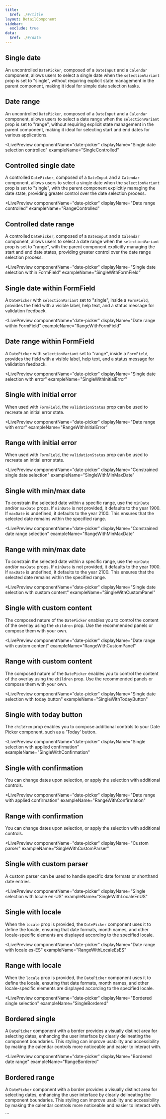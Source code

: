 ```yaml
---
title:
  $ref: ./#/title
layout: DetailComponent
sidebar:
  exclude: true
data:
  $ref: ./#/data
---
```


<LivePreviewControls>

<LivePreview componentName="date-picker" exampleName="Single">

## Single date

An uncontrolled `DatePicker`, composed of a `DateInput` and a `Calendar` component, allows users to select a single date when the `selectionVariant` prop is set to "single", without requiring explicit state management in the parent component, making it ideal for simple date selection tasks.

</LivePreview>

<LivePreview componentName="date-picker" exampleName="Range">

## Date range

An uncontrolled `DatePicker`, composed of a `DateInput` and a `Calendar` component, allows users to select a date range when the `selectionVariant` prop is set to "range", without requiring explicit state management in the parent component, making it ideal for selecting start and end dates for various applications.

</LivePreview>

<LivePreview
  componentName="date-picker"
  displayName="Single date selection controlled"
  exampleName="SingleControlled"
>

## Controlled single date

A controlled `DatePicker`, composed of a `DateInput` and a `Calendar` component, allows users to select a single date when the `selectionVariant` prop is set to "single", with the parent component explicitly managing the date state, providing greater control over the date selection process.

</LivePreview>

<LivePreview
  componentName="date-picker"
  displayName="Date range controlled"
  exampleName="RangeControlled"
>

## Controlled date range

A controlled `DatePicker`, composed of a `DateInput` and a `Calendar` component, allows users to select a date range when the `selectionVariant` prop is set to "range", with the parent component explicitly managing the start and end date states, providing greater control over the date range selection process.

</LivePreview>

<LivePreview
  componentName="date-picker"
  displayName="Single date selection within FormField"
  exampleName="SingleWithFormField"
>

## Single date within FormField

A `DatePicker` with `selectionVariant` set to "single", inside a `FormField`, provides the field with a visible label, help text, and a status message for validation feedback.

</LivePreview>

<LivePreview
  componentName="date-picker"
  displayName="Date range within FormField"
  exampleName="RangeWithFormField"
>

## Date range within FormField

A `DatePicker` with `selectionVariant` set to "range", inside a `FormField`, provides the field with a visible label, help text, and a status message for validation feedback.

</LivePreview>

<LivePreview
  componentName="date-picker"
  displayName="Single date selection with error"
  exampleName="SingleWithInitialError"
>

## Single with initial error

When used with `FormField`, the `validationStatus` prop can be used to recreate an initial error state.

</LivePreview>

<LivePreview
  componentName="date-picker"
  displayName="Date range with error"
  exampleName="RangeWithInitialError"
>

## Range with initial error

When used with `FormField`, the `validationStatus` prop can be used to recreate an initial error state.

</LivePreview>

<LivePreview
  componentName="date-picker"
  displayName="Constrained single date selection"
  exampleName="SingleWithMinMaxDate"
>

## Single with min/max date

To constrain the selected date within a specific range, use the `minDate` and/or `maxDate` props. If `minDate` is not provided, it defaults to the year 1900. If `maxDate` is undefined, it defaults to the year 2100. This ensures that the selected date remains within the specified range.

</LivePreview>

<LivePreview
  componentName="date-picker"
  displayName="Constrained date range selection"
  exampleName="RangeWithMinMaxDate"
>

## Range with min/max date

To constrain the selected date within a specific range, use the `minDate` and/or `maxDate` props. If `minDate` is not provided, it defaults to the year 1900. If `maxDate` is undefined, it defaults to the year 2100. This ensures that the selected date remains within the specified range.

</LivePreview>

<LivePreview
  componentName="date-picker"
  displayName="Single date selection with custom content"
  exampleName="SingleWithCustomPanel"
>

## Single with custom content

The composed nature of the `DatePicker` enables you to control the content of the overlay using the `children` prop. Use the recommended panels or compose them with your own.

</LivePreview>

<LivePreview
  componentName="date-picker"
  displayName="Date range with custom content"
  exampleName="RangeWithCustomPanel"
>

## Range with custom content

The composed nature of the `DatePicker` enables you to control the content of the overlay using the `children` prop. Use the recommended panels or compose them with your own.

</LivePreview>

<LivePreview
  componentName="date-picker"
  displayName="Single date selection with today button"
  exampleName="SingleWithTodayButton"
>

## Single with today button

The `children` prop enables you to compose additional controls to your Date Picker component, such as a 'Today' button.

</LivePreview>

<LivePreview
  componentName="date-picker"
  displayName="Single selection with applied confirmation"
  exampleName="SingleWithConfirmation"
>

## Single with confirmation

You can change dates upon selection, or apply the selection with additional controls.

</LivePreview>

<LivePreview
  componentName="date-picker"
  displayName="Date range with applied confirmation"
  exampleName="RangeWithConfirmation"
>

## Range with confirmation

You can change dates upon selection, or apply the selection with additional controls.

</LivePreview>

<LivePreview
  componentName="date-picker"
  displayName="Custom parser"
  exampleName="SingleWithCustomParser"
>

## Single with custom parser

A custom parser can be used to handle specific date formats or shorthand date entries.

</LivePreview>

<LivePreview
  componentName="date-picker"
  displayName="Single selection with locale en-US"
  exampleName="SingleWithLocaleEnUS"
>

## Single with locale

When the `locale` prop is provided, the `DatePicker` component uses it to define the locale, ensuring that date formats, month names, and other locale-specific elements are displayed according to the specified locale.

</LivePreview>

<LivePreview
  componentName="date-picker"
  displayName="Date range with locale es-ES"
  exampleName="RangeWithLocaleEsES"
>

## Range with locale

When the `locale` prop is provided, the `DatePicker` component uses it to define the locale, ensuring that date formats, month names, and other locale-specific elements are displayed according to the specified locale.

</LivePreview>

<LivePreview
  componentName="date-picker"
  displayName="Bordered single selection"
  exampleName="SingleBordered"
>

## Bordered single

A `DatePicker` component with a border provides a visually distinct area for selecting dates, enhancing the user interface by clearly delineating the component boundaries. This styling can improve usability and accessibility by making the calendar controls more noticeable and easier to interact with.

</LivePreview>

<LivePreview
  componentName="date-picker"
  displayName="Bordered date range"
  exampleName="RangeBordered"
>

## Bordered range

A `DatePicker` component with a border provides a visually distinct area for selecting dates, enhancing the user interface by clearly delineating the component boundaries. This styling can improve usability and accessibility by making the calendar controls more noticeable and easier to interact with.

</LivePreview>

</LivePreviewControls>
```
